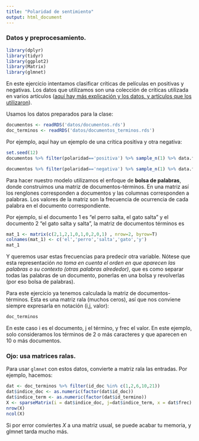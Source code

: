 ```yaml
---
title: "Polaridad de sentimiento"
output: html_document
---
```


### Datos y preprocesamiento.

```r
library(dplyr)
library(tidyr)
library(ggplot2)
library(Matrix)
library(glmnet)
```

En este ejercicio intentamos clasificar críticas de películas 
en positivas y negativas. Los datos que utilizamos son
una colección de críticas utilizada en varios artículos ([ aquí hay más explicación y los datos, y artículos que los utilizaron ](http://www.cs.cornell.edu/people/pabo/movie-review-data/
)).

Usamos los datos preparados para la clase:

```r
documentos <- readRDS('datos/documentos.rds')
doc_terminos <- readRDS('datos/documentos_terminos.rds')
```


Por ejemplo, aquí hay un ejemplo de una crítica positiva y otra negativa:

```r
set.seed(12)
documentos %>% filter(polaridad=='positiva') %>% sample_n(1) %>% data.frame
```

```r
documentos %>% filter(polaridad=='negativa') %>% sample_n(1) %>% data.frame
```

Para hacer nuestro modelo utilizamos el enfoque de **bolsa de palabras**, donde construimos una matriz de
documentos-términos. En una matriz así los renglones corresponden
a documentos y las columnas corresponden a palabras. Los valores de la
matriz son la frecuencia de ocurrencia de cada palabra en el documento correspondiente.

Por ejemplo, si el documento 1 es "el perro salta, el gato salta" y el documento 2 "el gato salta y salta", la matriz de documentos términos es

```r
mat_1 <- matrix(c(2,1,2,1,0,1,0,2,0,1) , nrow=2, byrow=T)
colnames(mat_1) <- c('el','perro','salta','gato','y')
mat_1
```
 
Y queremos usar estas frecuencias para predecir otra variable. Nótese que esta representación *no toma en cuenta el orden en que aparecen las palabras o su contexto (otras palabras alrededor)*, que es como separar todas las palabras de un documento, ponerlas en una bolsa y revolverlas (por eso bolsa de palabras). 

Para este ejercicio ya tenemos calculada la matriz de documentos-términos. Esta es una matriz rala (muchos ceros), así que nos conviene siempre expresarla en
notación (i,j, valor):

```r
doc_terminos
```

En este caso i es el documento, j el término, y frec el valor. En este ejemplo, solo consideramos los términos de 2 o más caracteres y que aparecen en 10 o más documentos.

### Ojo: usa matrices ralas.

Para usar `glmnet` con estos datos, convierte a matriz rala las entradas. Por ejemplo, 
hacemos:

```r
dat <- doc_terminos %>% filter(id_doc %in% c(1,2,6,10,21))
dat$indice_doc <- as.numeric(factor(dat$id_doc))
dat$indice_term <- as.numeric(factor(dat$id_termino))
X <- sparseMatrix(i = dat$indice_doc, j=dat$indice_term, x = dat$frec)
nrow(X)
ncol(X)
```

Si por error conviertes $X$ a una matriz usual, se puede acabar tu memoria, y glmnet tarda mucho más.


